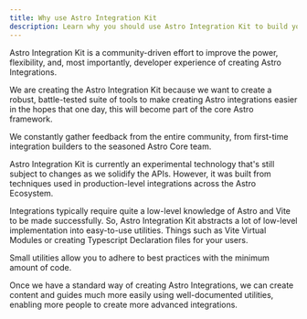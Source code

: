 ```yaml
---
title: Why use Astro Integration Kit
description: Learn why you should use Astro Integration Kit to build your next Astro Integration.
---
```


Astro Integration Kit is a community-driven effort to improve the power, flexibility, and, most importantly, developer experience of creating Astro Integrations.

We are creating the Astro Integration Kit because we want to create a robust, battle-tested suite of tools to make creating Astro integrations easier in the hopes that one day, this will become part of the core Astro framework.

We constantly gather feedback from the entire community, from first-time integration builders to the seasoned Astro Core team.

Astro Integration Kit is currently an experimental technology that's still subject to changes as we solidify the APIs. However, it was built from techniques used in production-level integrations across the Astro Ecosystem.

Integrations typically require quite a low-level knowledge of Astro and Vite to be made successfully. So, Astro Integration Kit abstracts a lot of low-level implementation into easy-to-use utilities. Things such as Vite Virtual Modules or creating Typescript Declaration files for your users.

Small utilities allow you to adhere to best practices with the minimum amount of code.

Once we have a standard way of creating Astro Integrations, we can create content and guides much more easily using well-documented utilities, enabling more people to create more advanced integrations.
